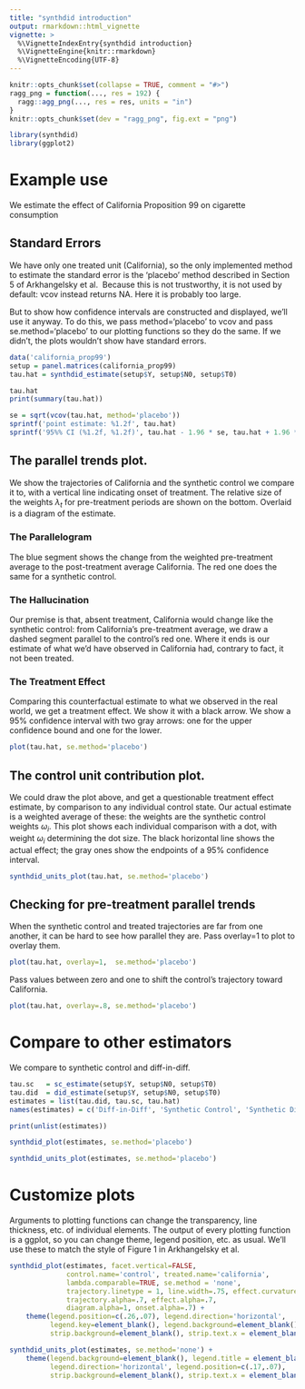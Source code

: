 ```yaml
---
title: "synthdid introduction"
output: rmarkdown::html_vignette
vignette: >
  %\VignetteIndexEntry{synthdid introduction}
  %\VignetteEngine{knitr::rmarkdown}
  %\VignetteEncoding{UTF-8}
---
```


```r
knitr::opts_chunk$set(collapse = TRUE, comment = "#>")
ragg_png = function(..., res = 192) {
  ragg::agg_png(..., res = res, units = "in")
}
knitr::opts_chunk$set(dev = "ragg_png", fig.ext = "png")
```

```r
library(synthdid)
library(ggplot2)
```

# Example use 
We estimate the effect of California Proposition 99 on cigarette consumption

## Standard Errors
We have only one treated unit (California), so the only implemented method to estimate
the standard error is the 'placebo' method described in Section 5 of Arkhangelsky et al. 
Because this is not trustworthy, it is not used by default: vcov instead returns NA.
Here it is probably too large. 

But to show how confidence intervals are constructed and displayed, we'll use it anyway.
To do this, we pass method='placebo' to vcov and pass se.method='placebo' 
to our plotting functions so they do the same. 
If we didn't, the plots wouldn't show have standard errors.
```r
data('california_prop99')
setup = panel.matrices(california_prop99)
tau.hat = synthdid_estimate(setup$Y, setup$N0, setup$T0)

tau.hat
print(summary(tau.hat))

se = sqrt(vcov(tau.hat, method='placebo'))
sprintf('point estimate: %1.2f', tau.hat)
sprintf('95%% CI (%1.2f, %1.2f)', tau.hat - 1.96 * se, tau.hat + 1.96 * se)
```

## The parallel trends plot. 
  We show the trajectories of California  and the synthetic control we compare it to, 
  with a vertical line indicating onset of treatment. The relative size of the 
  weights $\lambda_t$ for pre-treatment periods are shown on the bottom. 
  Overlaid is a diagram of the estimate. 
  
### The Parallelogram
  The blue segment shows the change from the weighted pre-treatment average 
  to the post-treatment average California. The red one does the same for
  a synthetic control. 
  
### The Hallucination
  Our premise is that, absent treatment, California would change like
  the synthetic control: from California's pre-treatment average,
  we draw a dashed segment parallel to the control's red one.
  Where it ends is our estimate of what we'd have observed in California had, 
  contrary to fact, it not been treated. 
  
### The Treatment Effect
  Comparing this counterfactual estimate to what we observed in 
  the real world, we get a treatment effect. We show it with a black arrow. 
  We show a 95% confidence interval with two gray arrows: 
  one for the upper confidence bound and one for the lower.

```r
plot(tau.hat, se.method='placebo')
```

## The control unit contribution plot. 
  We could draw the plot above, and get a questionable treatment effect estimate,
  by comparison to any individual control state. Our actual estimate is a weighted average
  of these: the weights are the synthetic control weights $\omega_i$. This plot
  shows each individual comparison with a dot, with weight $\omega_i$ determining the dot size.
  The black horizontal line shows the actual effect; 
  the gray ones show the endpoints of a 95% confidence interval.

```r
synthdid_units_plot(tau.hat, se.method='placebo')
```

## Checking for pre-treatment parallel trends
When the synthetic control and treated trajectories are far from one another,
it can be hard to see how parallel they are. Pass overlay=1 to plot to overlay them. 

```r
plot(tau.hat, overlay=1,  se.method='placebo')
```
Pass values between zero and one to shift the control's trajectory
toward California.
```r
plot(tau.hat, overlay=.8, se.method='placebo')
```

# Compare to other estimators
We compare to synthetic control and diff-in-diff. 
```r
tau.sc   = sc_estimate(setup$Y, setup$N0, setup$T0)
tau.did  = did_estimate(setup$Y, setup$N0, setup$T0)
estimates = list(tau.did, tau.sc, tau.hat)
names(estimates) = c('Diff-in-Diff', 'Synthetic Control', 'Synthetic Diff-in-Diff')
```

```r
print(unlist(estimates))
```

```r
synthdid_plot(estimates, se.method='placebo')
```
```r
synthdid_units_plot(estimates, se.method='placebo')
```

# Customize plots 
Arguments to plotting functions can change the transparency, line thickness, etc. of individual elements.
The output of every plotting function is a ggplot, so you can change theme, legend position, etc. as usual.
We'll use these to match the style of Figure 1 in Arkhangelsky et al.
```r
synthdid_plot(estimates, facet.vertical=FALSE, 
              control.name='control', treated.name='california', 
              lambda.comparable=TRUE, se.method = 'none', 
              trajectory.linetype = 1, line.width=.75, effect.curvature=-.4,
              trajectory.alpha=.7, effect.alpha=.7, 
              diagram.alpha=1, onset.alpha=.7) + 
    theme(legend.position=c(.26,.07), legend.direction='horizontal', 
          legend.key=element_blank(), legend.background=element_blank(),
          strip.background=element_blank(), strip.text.x = element_blank())

synthdid_units_plot(estimates, se.method='none') + 
    theme(legend.background=element_blank(), legend.title = element_blank(), 
          legend.direction='horizontal', legend.position=c(.17,.07), 
          strip.background=element_blank(), strip.text.x = element_blank())
```

